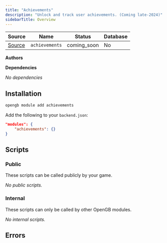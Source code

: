 ```yaml
---
title: "Achievements"
description: "Unlock and track user achievements. (Coming late-2024)"
sidebarTitle: Overview
---
```


| Source                                                                           | Name       | Status     | Database     |
| -------------------------------------------------------------------------------- | ---------- | ---------- | ------------ |
| [Source](https://github.com/rivet-gg/opengb-modules/tree/main/modules/achievements) | `achievements` | coming_soon | No |

**Authors**



**Dependencies**

_No dependencies_

## Installation

<Tabs>

<Tab title="CLI">

```sh CLI
opengb module add achievements
```

</Tab>

<Tab title="backend.json">

Add the following to your `backend.json`:

```json backend.json
"modules": {
	"achievements": {}
}

```
</Tab>

</Tabs>



## Scripts

### Public

These scripts can be called publicly by your game.

<CardGroup>_No public scripts._</CardGroup>

### Internal

These scripts can only be called by other OpenGB modules.

<CardGroup>_No internal scripts._</CardGroup>

## Errors


